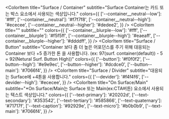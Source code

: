 
<Meta title="Tokens/Colors" />

<ColorPalette>
  <ColorItem
    title="Base"
    subtitle=""
    colors={{ ['--color--main']: '#7066f4', ['--color--danger']: '#ff2541' }}
  />
  <ColorItem
    title="Surface (=Background)"
    subtitle="Surface는 Background 색상을 의미합니다."
    colors={{
      ['--background']: '#fff',
      ['--background__neutral']: '#f7f7f8',
      ['--background__blurple']: '#f5f5ff',
    }}
  />

  <ColorItem
    title="Surface / Container"
    subtitle="Surface Container는
            카드 또는 박스 요소에서 사용되는 색상입니다."
    colors={{
      ['--container__neutral--low']: '#fff',
      ['--container__neutral']: '#f7f7f8',
      ['--container__neutral--high']: '#ececee',
      ['--container__neutral--higher']: '#dedee2',
    }}
  />
  <ColorItem
    title=""
    subtitle=""
    colors={{
      ['--container__blurple--low']: '#fff',
      ['--container__blurple']: '#f5f5ff',
      ['--container__blurple--high']: '#eaeaff',
      ['--container__blurple--higher']: '#ddddff',
    }}
  />
  <ColorItem
    title="Surface / Button"
    subtitle="Container 보다 좀 더 높은 어포던스를 주기 위해
            대응되는 Container 보다 +5 증가한 톤 을 사용합니다.
            (ex: 97(surf. container(default)) - 5 = 92(Netural Surf. Button High))"
    colors={{
      ['--button']: '#f0f0f2',
      ['--button--high']: '#e9e9ec',
      ['--button--higher']: '#dcdce0',
      ['--button--main']: '#7066f4',
    }}
  />
  <ColorItem
    title="Surface / Divider"
    subtitle="대응되는 Surface에 +4톤을 사용합니다."
    colors={{
      ['--devider']: '#f4f4f6',
      ['--devider--high']: '#ececee',
    }}
  />
  <ColorItem
    title="On Surface/Main"
    subtitle="*On Surface/Main는 Surface 또는
            Main(ex:CTA버튼) 요소에서 사용되는 텍스트 색상입니다."
    colors={{
      ['--text-primary']: '#20202d',
      ['--text-secondary']: '#353542',
      ['--text-tertiary']: '#585866',
      ['--text-quaternary']: '#71717f',
      ['--text-caption']: '#92929e',
      ['--text-micro']: '#b0b0b9',
      ['--text-main']: '#7066f4',
    }}
  />
</ColorPalette>
